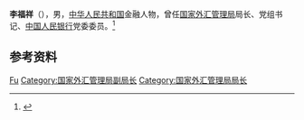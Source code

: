 {{Otheruses|other=名为李福祥的其他人物|李福祥}}

'''李福祥'''（{{bd|1952年||2000年|5月10日|}}），男，[[中华人民共和国|中华人民共和国]]金融人物，曾任[[国家外汇管理局|国家外汇管理局]]局长、党组书记、[[中国人民银行|中国人民银行]]党委委员。<ref>{{Cite web|title=详讯：国家外汇管理局局长李福祥坠楼身亡|url=http://news.sina.com.cn/china/2000-05-16/89942.html|accessdate=2021-02-10|work=财经时报|archive-date=2003-12-12|archive-url=https://web.archive.org/web/20031212054532/http://news.sina.com.cn/china/2000-05-16/89942.html|dead-url=no}}</ref>

== 参考资料 ==
{{reflist}}

{{Authority control}}
{{DEFAULTSORT:Li李}}
[[Category:李姓|Fu]]
[[Category:国家外汇管理局副局长|Category:国家外汇管理局副局长]]
[[Category:国家外汇管理局局长|Category:国家外汇管理局局长]]

{{中国人物小作品}}